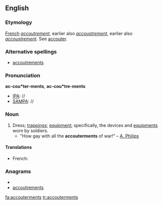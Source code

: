 ==English==

===Etymology===
[[French]] ''[[accoutrement]]'', earlier also ''[[accoustrement]]'', earlier also ''[[accoustrement]]''. See [[accouter]].

===Alternative spellings===
* [[accoutrements]]

===Pronunciation===
'''ac-cou*ter-ments''', '''ac-cou*tre-ments'''
*[[IPA]]: //
*[[SAMPA]]: //

===Noun===
{{en-noun|[[plurale tantum|this plural form only]]}}
# Dress; [[trappings]]; [[equipment]]; specifically, the devices and [[equipments]] worn by soldiers.
#*"How gay with all the '''accouterments''' of war!" &ndash; [[A. Philips]]

====Translations====
* French: {{t+|fr|accoutrement}}

===Anagrams===
* {{alphagram|acceemnorsttu}}
* [[accoutrements#English|accoutrements]]


[[fa:accouterments]]
[[tr:accouterments]]
